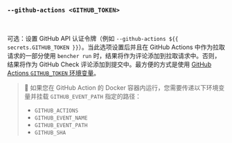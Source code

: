 ### `--github-actions <GITHUB_TOKEN>`

<br />

可选：设置 GitHub API 认证令牌（例如 `--github-actions ${{ secrets.GITHUB_TOKEN }}`）。当此选项设置后并且在 GitHub Actions 中作为拉取请求的一部分使用 `bencher run` 时，结果将作为评论添加到拉取请求中。否则，结果将作为 GitHub Check 评论添加到提交中。最方便的方式是使用 [GitHub Actions `GITHUB_TOKEN` 环境变量](https://docs.github.com/en/actions/security-guides/automatic-token-authentication)。

> 🐰 如果您在 GitHub Action 的 Docker 容器内运行，您需要传递以下环境变量并挂载 `GITHUB_EVENT_PATH` 指定的路径：
> - `GITHUB_ACTIONS`
> - `GITHUB_EVENT_NAME`
> - `GITHUB_EVENT_PATH`
> - `GITHUB_SHA`